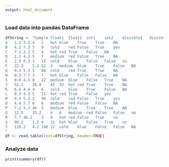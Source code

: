 ```yaml
---
output: html_document
---
```


### Load data into pandas DataFrame

```r
dfString <- "Sample	float1	float2	int1	int2	discrete1	discrete2	bool1	bool2	null1
A	1.2	3.5	4	2	hot	blue	True	True	NA
B	4.2	7.3	3	9	cold	red	False	True	yes
C	7.1	2.3	5	4	hot	red	True	False	NA
D	1.1	4.3	5	7	medium	red	False	True	NA
E	2.5	6.3	1	12	cold	blue	False	False	no
F	22.3	5.2	52	3	medium	blue	True	False	NA
G	9.3	5.3	5	88	cold	red	True	True	NA
H	0.3	7.7	3	7	hot	blue	False	False	NA
I	8.0	4.5	8	22	medium	blue	False	True	NA
J	52.1	34.0	42	33	hot	red	True	True	NA
K	6.6	4.4	4	6	cold	blue	True	False	NA
L	0.3	4.3	5	11	hot	red	True	False	yes
M	9.4	5.3	2	99	cold	red	False	True	yes
O	4.4	7.7	6	6	medium	red	False	False	NA
P	7.2	3.3	44	3	medium	blue	True	True	NA
Q	12.5	33.2	4	6	medium	red	False	False	no
R	7.7	46.2	3	9	hot	red	False	True	no
S	90.2	1.2	4	11	hot	blue	False	True	no
T	110.2	4.2	100	12	cold	blue	False	False	NA
"
df <- read.table(text=dfString, header=TRUE)
```

### Analyze data

```r
print(summary(df))
```